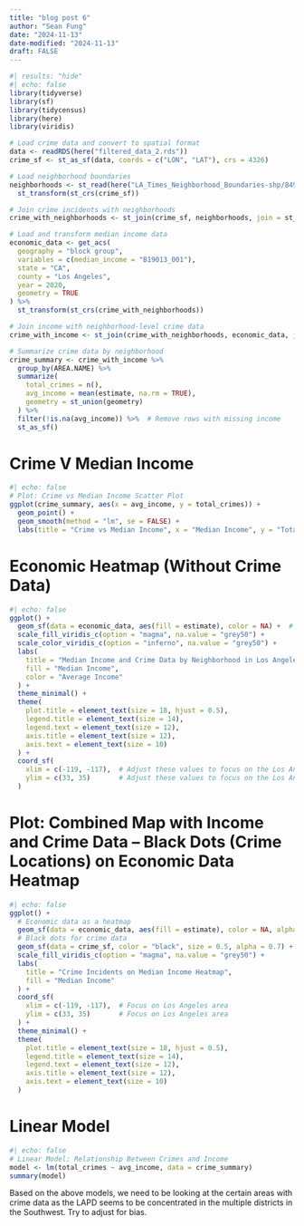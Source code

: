 ```yaml
---
title: "blog post 6"
author: "Sean Fung"
date: "2024-11-13"
date-modified: "2024-11-13"
draft: FALSE
---
```


```r
#| results: "hide"
#| echo: false
library(tidyverse)
library(sf)
library(tidycensus)
library(here)
library(viridis)

# Load crime data and convert to spatial format
data <- readRDS(here("filtered_data_2.rds"))
crime_sf <- st_as_sf(data, coords = c("LON", "LAT"), crs = 4326)

# Load neighborhood boundaries
neighborhoods <- st_read(here("LA_Times_Neighborhood_Boundaries-shp/8494cd42-db48-4af1-a215-a2c8f61e96a22020328-1-621do0.x5yiu.shp")) %>%
  st_transform(st_crs(crime_sf))

# Join crime incidents with neighborhoods
crime_with_neighborhoods <- st_join(crime_sf, neighborhoods, join = st_within)

# Load and transform median income data
economic_data <- get_acs(
  geography = "block group",
  variables = c(median_income = "B19013_001"),
  state = "CA",
  county = "Los Angeles",
  year = 2020,
  geometry = TRUE
) %>% 
  st_transform(st_crs(crime_with_neighborhoods))

# Join income with neighborhood-level crime data
crime_with_income <- st_join(crime_with_neighborhoods, economic_data, join = st_within)

# Summarize crime data by neighborhood
crime_summary <- crime_with_income %>%
  group_by(AREA.NAME) %>%
  summarize(
    total_crimes = n(),
    avg_income = mean(estimate, na.rm = TRUE),
    geometry = st_union(geometry)
  ) %>%
  filter(!is.na(avg_income)) %>%  # Remove rows with missing income
  st_as_sf()
```
# Crime V Median Income
```r
#| echo: false
# Plot: Crime vs Median Income Scatter Plot
ggplot(crime_summary, aes(x = avg_income, y = total_crimes)) +
  geom_point() +
  geom_smooth(method = "lm", se = FALSE) +
  labs(title = "Crime vs Median Income", x = "Median Income", y = "Total Crimes")
```

# Economic Heatmap (Without Crime Data)

```r
#| echo: false
ggplot() +
  geom_sf(data = economic_data, aes(fill = estimate), color = NA) +  # Median income layer
  scale_fill_viridis_c(option = "magma", na.value = "grey50") +
  scale_color_viridis_c(option = "inferno", na.value = "grey50") +
  labs(
    title = "Median Income and Crime Data by Neighborhood in Los Angeles",
    fill = "Median Income",
    color = "Average Income"
  ) +
  theme_minimal() +
  theme(
    plot.title = element_text(size = 18, hjust = 0.5),
    legend.title = element_text(size = 14),
    legend.text = element_text(size = 12),
    axis.title = element_text(size = 12),
    axis.text = element_text(size = 10)
  ) +
  coord_sf(
    xlim = c(-119, -117),  # Adjust these values to focus on the Los Angeles area
    ylim = c(33, 35)       # Adjust these values to focus on the Los Angeles area
  )
```

# Plot: Combined Map with Income and Crime Data -- Black Dots (Crime Locations) on Economic Data Heatmap
```r
#| echo: false
ggplot() +
  # Economic data as a heatmap
  geom_sf(data = economic_data, aes(fill = estimate), color = NA, alpha = 0.8) +
  # Black dots for crime data
  geom_sf(data = crime_sf, color = "black", size = 0.5, alpha = 0.7) +
  scale_fill_viridis_c(option = "magma", na.value = "grey50") +
  labs(
    title = "Crime Incidents on Median Income Heatmap",
    fill = "Median Income"
  ) +
  coord_sf(
    xlim = c(-119, -117),  # Focus on Los Angeles area
    ylim = c(33, 35)       # Focus on Los Angeles area
  ) +
  theme_minimal() +
  theme(
    plot.title = element_text(size = 18, hjust = 0.5),
    legend.title = element_text(size = 14),
    legend.text = element_text(size = 12),
    axis.title = element_text(size = 12),
    axis.text = element_text(size = 10)
  )
```

# Linear Model
```r
#| echo: false
# Linear Model: Relationship Between Crimes and Income
model <- lm(total_crimes ~ avg_income, data = crime_summary)
summary(model)

```
Based on the above models, we need to be looking at the certain areas with crime data as the LAPD seems to be concentrated in the multiple districts in the Southwest. Try to adjust for bias. 